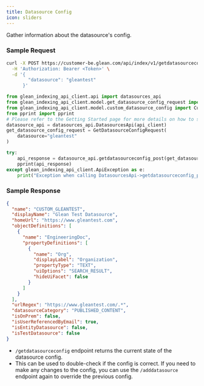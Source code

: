 ```yaml
---
title: Datasource Config
icon: sliders
---
```


Gather information about the datasource's config.

### Sample Request

<CodeGroup>

```bash cURL
curl -X POST https://customer-be.glean.com/api/index/v1/getdatasourceconfig \
  -H 'Authorization: Bearer <Token>' \
  -d '{
        "datasource": "gleantest"
      }'
```

```python Python
from glean_indexing_api_client.api import datasources_api
from glean_indexing_api_client.model.get_datasource_config_request import GetDatasourceConfigRequest
from glean_indexing_api_client.model.custom_datasource_config import CustomDatasourceConfig
from pprint import pprint
# Please refer to the Getting Started page for more details on how to setup api_client
datasource_api = datasources_api.DatasourcesApi(api_client)
get_datasource_config_request = GetDatasourceConfigRequest(
    datasource="gleantest"
)

try:
    api_response = datasource_api.getdatasourceconfig_post(get_datasource_config_request)
    pprint(api_response)
except glean_indexing_api_client.ApiException as e:
    print("Exception when calling DatasourcesApi->getdatasourceconfig_post: %s\n" % e)
```

</CodeGroup>

### Sample Response

```json
{
  "name": "CUSTOM_GLEANTEST",
  "displayName": "Glean Test Datasource",
  "homeUrl": "https://www.gleantest.com",
  "objectDefinitions": [
    {
      "name": "EngineeringDoc",
      "propertyDefinitions": [
        {
          "name": "Org",
          "displayLabel": "Organization",
          "propertyType": "TEXT",
          "uiOptions": "SEARCH_RESULT",
          "hideUiFacet": false
        }
      ]
    }
  ],
  "urlRegex": "https://www.gleantest.com/.*",
  "datasourceCategory": "PUBLISHED_CONTENT",
  "isOnPrem": false,
  "isUserReferencedByEmail": true,
  "isEntityDatasource": false,
  "isTestDatasource": false
}
```

- `/getdatasourceconfig` endpoint returns the current state of the datasource config.
- This can be used to double-check if the config is correct. If you need to make any changes to the config, you can use the `/adddatasource` endpoint again to override the previous config.
